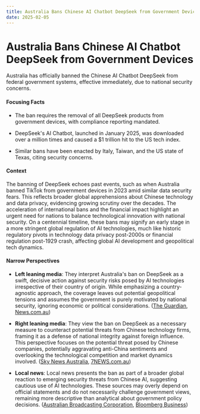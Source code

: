 ```yaml
---
title: Australia Bans Chinese AI Chatbot DeepSeek from Government Devices
date: 2025-02-05
---
```


# Australia Bans Chinese AI Chatbot DeepSeek from Government Devices

Australia has officially banned the Chinese AI Chatbot DeepSeek from federal government systems, effective immediately, due to national security concerns.

#### Focusing Facts

- The ban requires the removal of all DeepSeek products from government devices, with compliance reporting mandated.

- DeepSeek's AI Chatbot, launched in January 2025, was downloaded over a million times and caused a $1 trillion hit to the US tech index.

- Similar bans have been enacted by Italy, Taiwan, and the US state of Texas, citing security concerns.

#### Context

The banning of DeepSeek echoes past events, such as when Australia banned TikTok from government devices in 2023 amid similar data security fears. This reflects broader global apprehensions about Chinese technology and data privacy, evidencing growing scrutiny over the decades. The acceleration of international bans and the financial impact highlight an urgent need for nations to balance technological innovation with national security. On a centennial timeline, these bans may signify an early stage in a more stringent global regulation of AI technologies, much like historic regulatory pivots in technology data privacy post-2000s or financial regulation post-1929 crash, affecting global AI development and geopolitical tech dynamics.

#### Narrow Perspectives

- **Left leaning media**: They interpret Australia's ban on DeepSeek as a swift, decisive action against security risks posed by AI technologies irrespective of their country of origin. While emphasizing a country-agnostic approach, the coverage leaves out potential geopolitical tensions and assumes the government is purely motivated by national security, ignoring economic or political considerations. ([The Guardian](https://www.theguardian.com/technology/2025/feb/04/deepseek-banned-from-australian-government-devices-over-national-security-concerns), [News.com.au](https://www.news.com.au/technology/online/security/chinese-ai-app-deepseek-banned-on-all-commonwealth-computers-and-phones/news-story/fe5c9f64bb8d33077936f0e1c8120bcf))

- **Right leaning media**: They view the ban on DeepSeek as a necessary measure to counteract potential threats from Chinese technology firms, framing it as a defense of national integrity against foreign influence. This perspective focuses on the potential threat posed by Chinese companies, potentially aggravating anti-China sentiments and overlooking the technological competition and market dynamics involved. ([Sky News Australia](https://www.skynews.com.au/australia-news/politics/federal-government-bans-chinese-ai-deepseek-from-all-systems-and-devices-on-national-security-grounds/news-story/d7f0d932ff6576b1e4e852f63d2c5864), [7NEWS.com.au](https://7news.com.au/news/chinese-ai-software-deepseek-banned-on-australian-government-devices-over-national-security-concerns-c-17611270))

- **Local news**: Local news presents the ban as part of a broader global reaction to emerging security threats from Chinese AI, suggesting cautious use of AI technologies. These sources may overly depend on official statements and do not necessarily challenge government views, remaining more descriptive than analytical about government policy decisions. ([Australian Broadcasting Corporation](https://www.abc.net.au/news/2025-02-04/deepseek-banned-from-federal-government-devices/104896770), [Bloomberg Business](https://www.bloomberg.com/news/articles/2025-02-04/australia-bans-deepseek-from-government-tech-on-security-concern))
